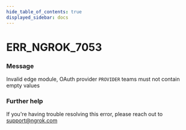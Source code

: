 ```yaml
---
hide_table_of_contents: true
displayed_sidebar: docs
---
```



# ERR_NGROK_7053

### Message

Invalid edge module, OAuth provider `PROVIDER` teams must not contain empty values

<ErrorDetails error="err_ngrok_7053" />

### Further help

If you're having trouble resolving this error, please reach out to [support@ngrok.com](mailto:support@ngrok.com?subject=Help%20with%20ERR_NGROK_7053)
